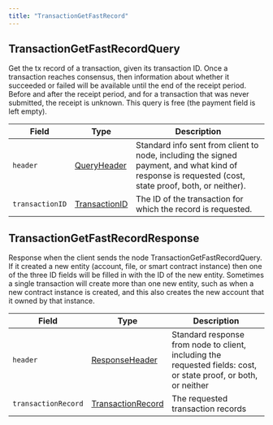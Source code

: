 ---
title: "TransactionGetFastRecord"
---


## TransactionGetFastRecordQuery

Get the tx record of a transaction, given its transaction ID. Once a transaction reaches consensus, then information about whether it succeeded or failed will be available until the end of the receipt period. Before and after the receipt period, and for a transaction that was never submitted, the receipt is unknown. This query is free (the payment field is left empty).

| Field           | Type                                                                                               | Description                                                                                                                                         |
| --------------- | -------------------------------------------------------------------------------------------------- | --------------------------------------------------------------------------------------------------------------------------------------------------- |
| `header`        | [QueryHeader](/hedera/sdks-and-apis/hedera-api/miscellaneous/queryheader)   | Standard info sent from client to node, including the signed payment, and what kind of response is requested (cost, state proof, both, or neither). |
| `transactionID` | [TransactionID](/hedera/sdks-and-apis/hedera-api/basic-types/transactionid) | The ID of the transaction for which the record is requested.                                                                                        |

## TransactionGetFastRecordResponse

Response when the client sends the node TransactionGetFastRecordQuery. If it created a new entity (account, file, or smart contract instance) then one of the three ID fields will be filled in with the ID of the new entity. Sometimes a single transaction will create more than one new entity, such as when a new contract instance is created, and this also creates the new account that it owned by that instance.

| Field               | Type                                                                                                         | Description                                                                                                      |
| ------------------- | ------------------------------------------------------------------------------------------------------------ | ---------------------------------------------------------------------------------------------------------------- |
| `header`            | [ResponseHeader](/hedera/sdks-and-apis/hedera-api/miscellaneous/responseheader)       | Standard response from node to client, including the requested fields: cost, or state proof, or both, or neither |
| `transactionRecord` | [TransactionRecord](/hedera/sdks-and-apis/hedera-api/miscellaneous/transactionrecord) | The requested transaction records                                                                                |
